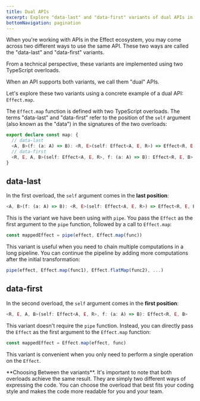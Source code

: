```yaml
---
title: Dual APIs
excerpt: Explore "data-last" and "data-first" variants of dual APIs in the Effect ecosystem, illustrated with the example of `Effect.map`. Learn how to choose between them based on your coding style and readability preferences.
bottomNavigation: pagination
---
```


When you're working with APIs in the Effect ecosystem, you may come across two different ways to use the same API. These two ways are called the "data-last" and "data-first" variants.

<Info>
  From a technical perspective, these variants are implemented using two
  TypeScript overloads.
</Info>

When an API supports both variants, we call them "dual" APIs.

Let's explore these two variants using a concrete example of a dual API: `Effect.map`.

The `Effect.map` function is defined with two TypeScript overloads. The terms "data-last" and "data-first" refer to the position of the `self` argument (also known as the "data") in the signatures of the two overloads:

```ts
export declare const map: {
  // data-last
  <A, B>(f: (a: A) => B): <R, E>(self: Effect<A, E, R>) => Effect<R, E, B>
  // data-first
  <R, E, A, B>(self: Effect<A, E, R>, f: (a: A) => B): Effect<R, E, B>
}
```

## data-last

In the first overload, the `self` argument comes in the **last position**:

```ts
<A, B>(f: (a: A) => B): <R, E>(self: Effect<A, E, R>) => Effect<R, E, B>
```

This is the variant we have been using with `pipe`. You pass the `Effect` as the first argument to the `pipe` function, followed by a call to `Effect.map`:

```ts
const mappedEffect = pipe(effect, Effect.map(func))
```

This variant is useful when you need to chain multiple computations in a long pipeline. You can continue the pipeline by adding more computations after the initial transformation:

```ts
pipe(effect, Effect.map(func1), Effect.flatMap(func2), ...)
```

## data-first

In the second overload, the `self` argument comes in the **first position**:

```ts
<R, E, A, B>(self: Effect<A, E, R>, f: (a: A) => B): Effect<R, E, B>
```

This variant doesn't require the `pipe` function. Instead, you can directly pass the `Effect` as the first argument to the `Effect.map` function:

```ts
const mappedEffect = Effect.map(effect, func)
```

This variant is convenient when you only need to perform a single operation on the `Effect`.

<Design>
  **Choosing Between the variants**. It's important to note that both
  overloads achieve the same result. They are simply two different ways of
  expressing the code. You can choose the overload that best fits your coding
  style and makes the code more readable for you and your team.
</Design>
